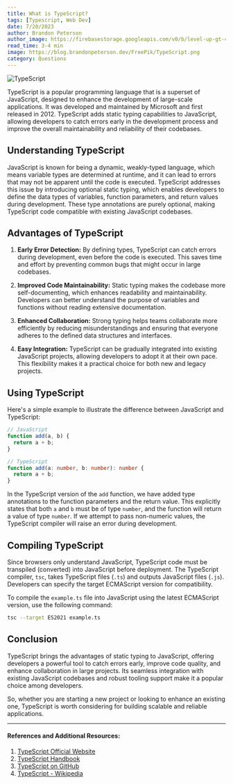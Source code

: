 ```yaml
---
title: What is TypeScript?
tags: [Typescript, Web Dev]
date: 7/20/2023
author: Brandon Peterson
author_image: https://firebasestorage.googleapis.com/v0/b/level-up-gt-479b6.appspot.com/o/Brandon.webp?alt=media&token=f7cd367f-40c0-4237-87f2-b8ec11dcf411
read_time: 3-4 min
image: https://blog.brandonpeterson.dev/FreePik/TypeScript.png
category: Questions
---
```


![TypeScript](https://blog.brandonpeterson.dev/FreePik/TypeScript.png)

TypeScript is a popular programming language that is a superset of JavaScript, designed to enhance the development of large-scale applications. It was developed and maintained by Microsoft and first released in 2012. TypeScript adds static typing capabilities to JavaScript, allowing developers to catch errors early in the development process and improve the overall maintainability and reliability of their codebases.

## Understanding TypeScript

JavaScript is known for being a dynamic, weakly-typed language, which means variable types are determined at runtime, and it can lead to errors that may not be apparent until the code is executed. TypeScript addresses this issue by introducing optional static typing, which enables developers to define the data types of variables, function parameters, and return values during development. These type annotations are purely optional, making TypeScript code compatible with existing JavaScript codebases.

## Advantages of TypeScript

1. **Early Error Detection:** By defining types, TypeScript can catch errors during development, even before the code is executed. This saves time and effort by preventing common bugs that might occur in large codebases.

2. **Improved Code Maintainability:** Static typing makes the codebase more self-documenting, which enhances readability and maintainability. Developers can better understand the purpose of variables and functions without reading extensive documentation.

3. **Enhanced Collaboration:** Strong typing helps teams collaborate more efficiently by reducing misunderstandings and ensuring that everyone adheres to the defined data structures and interfaces.

4. **Easy Integration:** TypeScript can be gradually integrated into existing JavaScript projects, allowing developers to adopt it at their own pace. This flexibility makes it a practical choice for both new and legacy projects.

## Using TypeScript

Here's a simple example to illustrate the difference between JavaScript and TypeScript:

```typescript
// JavaScript
function add(a, b) {
  return a + b;
}

// TypeScript
function add(a: number, b: number): number {
  return a + b;
}
```

In the TypeScript version of the `add` function, we have added type annotations to the function parameters and the return value. This explicitly states that both `a` and `b` must be of type `number`, and the function will return a value of type `number`. If we attempt to pass non-numeric values, the TypeScript compiler will raise an error during development.

## Compiling TypeScript

Since browsers only understand JavaScript, TypeScript code must be transpiled (converted) into JavaScript before deployment. The TypeScript compiler, `tsc`, takes TypeScript files (`.ts`) and outputs JavaScript files (`.js`). Developers can specify the target ECMAScript version for compatibility.

To compile the `example.ts` file into JavaScript using the latest ECMAScript version, use the following command:

```bash
tsc --target ES2021 example.ts
```

## Conclusion

TypeScript brings the advantages of static typing to JavaScript, offering developers a powerful tool to catch errors early, improve code quality, and enhance collaboration in large projects. Its seamless integration with existing JavaScript codebases and robust tooling support make it a popular choice among developers.

So, whether you are starting a new project or looking to enhance an existing one, TypeScript is worth considering for building scalable and reliable applications.

---

#### References and Additional Resources:

1. [TypeScript Official Website](https://www.typescriptlang.org/)
2. [TypeScript Handbook](https://www.typescriptlang.org/docs/handbook/intro.html)
3. [TypeScript on GitHub](https://github.com/microsoft/TypeScript)
4. [TypeScript - Wikipedia](https://en.wikipedia.org/wiki/TypeScript)
